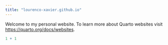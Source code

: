 ```yaml
---
title: "lourenco-xavier.github.io"
---
```


Welcome to my personal website.
To learn more about Quarto websites visit <https://quarto.org/docs/websites>.

```r
1 + 1
```
